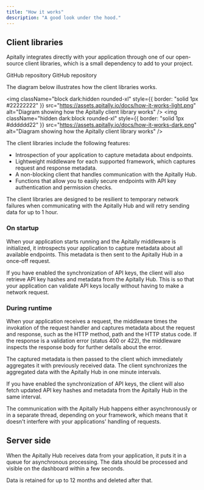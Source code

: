 ```yaml
---
title: "How it works"
description: "A good look under the hood."
---
```


## Client libraries

Apitally integrates directly with your application through one of our open-source client libraries, which is a small dependency to add to your project.

<CardGroup cols={2}>
  <Card
    title="Client library for Python"
    icon="python"
    href="https://github.com/apitally/python-client"
    target="_blank"
  >
    GitHub repository
  </Card>
  <Card
    title="Client library for Node.js"
    icon="js"
    href="https://github.com/apitally/nodejs-client"
    target="_blank"
  >
    GitHub repository
  </Card>
</CardGroup>

The diagram below illustrates how the client libraries works.

<img
  className="block dark:hidden rounded-xl"
  style={{ border: "solid 1px #22222222" }}
  src="https://assets.apitally.io/docs/how-it-works-light.png"
  alt="Diagram showing how the Apitally client library works"
/>
<img
  className="hidden dark:block rounded-xl"
  style={{ border: "solid 1px #dddddd22" }}
  src="https://assets.apitally.io/docs/how-it-works-dark.png"
  alt="Diagram showing how the Apitally client library works"
/>

The client libraries include the following features:

- Introspection of your application to capture metadata about endpoints.
- Lightweight middleware for each supported framework, which captures request and response metadata.
- A non-blocking client that handles communication with the Apitally Hub.
- Functions that allow you to easily secure endpoints with API key authentication and permission checks.

<Note>
  The client libraries are designed to be resilient to temporary network failures
  when communicating with the Apitally Hub and will retry sending data for up to
  1 hour.
</Note>

### On startup

When your application starts running and the Apitally middleware is initialized, it introspects your application to capture metadata about all available endpoints.
This metadata is then sent to the Apitally Hub in a once-off request.

If you have enabled the synchronization of API keys, the client will also retrieve API key hashes and metadata from the Apitally Hub.
This is so that your application can validate API keys locally without having to make a network request.

### During runtime

When your application receives a request, the middleware times the invokation of the request handler and captures metadata about the request and response, such as the HTTP method, path and the HTTP status code.
If the response is a validation error (status 400 or 422), the middleware inspects the response body for further details about the error.

The captured metadata is then passed to the client which immediately aggregates it with previously received data.
The client synchronizes the aggregated data with the Apitally Hub in one minute intervals.

If you have enabled the synchronization of API keys, the client will also fetch updated API key hashes and metadata from the Apitally Hub in the same interval.

<Note>
  The communication with the Apitally Hub happens either asynchronously or in a
  separate thread, depending on your framework, which means that it doesn't
  interfere with your applications' handling of requests.
</Note>

## Server side

When the Apitally Hub receives data from your application, it puts it in a queue for asynchronous processing. The data should be processed and visible on the dashboard within a few seconds.

Data is retained for up to 12 months and deleted after that.
